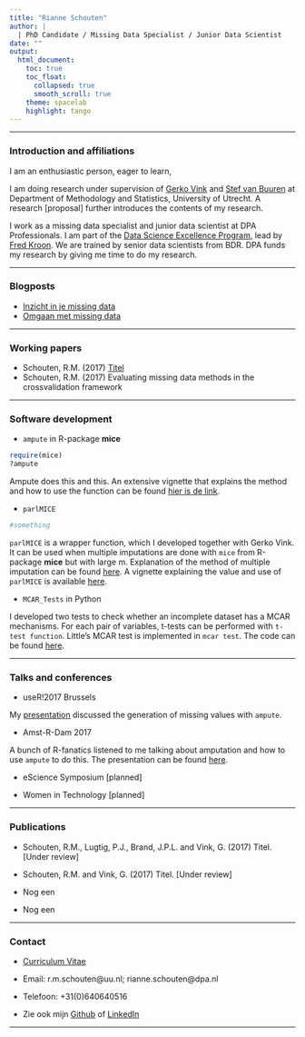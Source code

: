 ```yaml
---
title: "Rianne Schouten"
author: |
  | PhD Candidate / Missing Data Specialist / Junior Data Scientist
date: ""
output: 
  html_document:
    toc: true
    toc_float:
      collapsed: true
      smooth_scroll: true
    theme: spacelab
    highlight: tango
---
```


---

### Introduction and affiliations

I am an enthusiastic person, eager to learn, 

I am doing research under supervision of [Gerko Vink](www.gerkovink.com) and [Stef van Buuren](https://github.com/stefvanbuuren) at Department of Methodology and Statistics, University of Utrecht. A research [proposal] further introduces the contents of my research.

I work as a missing data specialist and junior data scientist at DPA Professionals. I am part of the [Data Science Excellence Program](www.dpadatascience.nl), lead by [Fred Kroon](https://www.linkedin.com/in/kroonfred/). We are trained by senior data scientists from BDR. DPA funds my research by giving me time to do my research. 

---

### Blogposts

- [Inzicht in je missing data](https://www.dpa.nl/it/blog/inzicht-je-missing-data/)
- [Omgaan met missing data](https://www.dpa.nl/it/blog/methoden-om-dataset-compleet-maken/)

---

### Working papers

- Schouten, R.M. (2017) [Titel]()
- Schouten, R.M. (2017) Evaluating missing data methods in the crossvalidation framework

---

### Software development

- `ampute` in R-package **mice**

```r
require(mice)
?ampute
```

Ampute does this and this. An extensive vignette that explains the method and how to use the function can be found [hier is de link](https://github.com/RianneSchouten/Amputation_with_Ampute/tree/master/Vignette).

- `parlMICE` 

```r
#something
```

`parlMICE` is a wrapper function, which I developed together with Gerko Vink. It can be used when multiple imputations are done with `mice` from R-package **mice** but with large m. Explanation of the method of multiple imputation can be found [here](https://www.jstatsoft.org/article/view/v045i03). A vignette explaining the value and use of `parlMICE` is available [here](https://github.com/gerkovink/parlMICE).

- `MCAR_Tests` in Python

I developed two tests to check whether an incomplete dataset has a MCAR mechanisms. For each pair of variables, t-tests can be performed with `t-test function`. Little's MCAR test is implemented in `mcar test`. The code can be found [here]().

---

### Talks and conferences

- useR!2017 Brussels

My [presentation]() discussed the generation of missing values with `ampute`.

- Amst-R-Dam 2017

A bunch of R-fanatics listened to me talking about amputation and how to use `ampute` to do this. The presentation can be found [here]().

- eScience Symposium [planned]

- Women in Technology [planned]

---

### Publications

- Schouten, R.M., Lugtig, P.J., Brand, J.P.L. and Vink, G. (2017) Titel. [Under review]

- Schouten, R.M. and Vink, G. (2017) Titel. [Under review]

- Nog een

- Nog een

---

### Contact

- [Curriculum Vitae](link)

- Email: r.m.schouten\@uu.nl; rianne.schouten\@dpa.nl

- Telefoon: +31(0)640640516

- Zie ook mijn [Github](https://github.com/RianneSchouten) of [LinkedIn](https://www.linkedin.com/in/rianne-schouten-5bb29491/)

---
